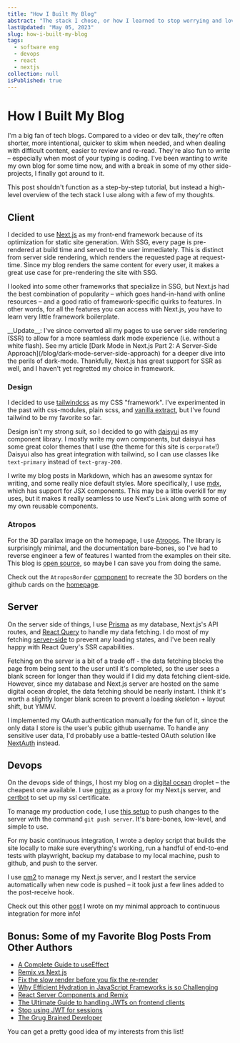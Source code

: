```yaml
---
title: "How I Built My Blog"
abstract: "The stack I chose, or how I learned to stop worrying and love Next.js"
lastUpdated: "May 05, 2023"
slug: how-i-built-my-blog
tags:
  - software eng
  - devops
  - react
  - nextjs
collection: null
isPublished: true
---
```


# How I Built My Blog

I'm a big fan of tech blogs. Compared to a video or dev talk, they're often shorter, more
intentional, quicker to skim when needed, and when dealing with difficult content, easier to review
and re-read. They're also fun to write – especially when most of your typing is coding. I've been
wanting to write my own blog for some time now, and with a break in some of my other side-projects,
I finally got around to it.

This post shouldn't function as a step-by-step tutorial, but instead a high-level overview of the
tech stack I use along with a few of my thoughts.

## Client

I decided to use [Next.js](https://nextjs.org/) as my front-end framework because of its
optimization for static site generation. With SSG, every page is pre-rendered at build time and
served to the user immediately. This is distinct from server side rendering, which renders the
requested page at request-time. Since my blog renders the same content for every user, it makes a
great use case for pre-rendering the site with SSG.

I looked into some other frameworks that specialize in SSG, but Next.js had the best combination of
popularity – which goes hand-in-hand with online resources – and a good ratio of framework-specific
quirks to features. In other words, for all the features you can access with Next.js, you have to
learn very little framework boilerplate.

<Info>
  __Update__: I've since converted all my pages to use server side rendering (SSR) to allow for a
  more seamless dark mode experience (i.e. without a white flash). See my article [Dark Mode in
  Next.js Part 2: A Server-Side Approach](/blog/dark-mode-server-side-approach) for a deeper dive
  into the perils of dark-mode. Thankfully, Next.js has great support for SSR as well, and I haven't
  yet regretted my choice in framework.
</Info>

### Design

I decided to use [tailwindcss](https://tailwindcss.com/) as my CSS "framework". I've experimented in
the past with css-modules, plain scss, and [vanilla extract](https://vanilla-extract.style/), but
I've found tailwind to be my favorite so far.

Design isn't my strong suit, so I decided to go with [daisyui](https://daisyui.com/) as my component
library. I mostly write my own components, but daisyui has some great color themes that I use (the
theme for this site is `corporate`!) Daisyui also has great integration with tailwind, so I can use
classes like `text-primary` instead of `text-gray-200`.

I write my blog posts in Markdown, which has an awesome syntax for writing, and some really nice
default styles. More specifically, I use [mdx](https://mdxjs.com/), which has support for JSX
components. This may be a little overkill for my uses, but it makes it really seamless to use Next's
`Link` along with some of my own reusable components.

### Atropos

For the 3D parallax image on the homepage, I use [Atropos](https://atroposjs.com/). The library is
surprisingly minimal, and the documentation bare-bones, so I've had to reverse engineer a few of
features I wanted from the examples on their site. This blog is
[open source](https://github.com/ElanMedoff/personal-site), so maybe I can save you from doing the
same.

Check out the `AtroposBorder`
[component](https://github.com/ElanMedoff/personal-site/blob/master/src/components/reusable/atropos/AtroposBorder.tsx)
to recreate the 3D borders on the github cards on the [homepage](/).

## Server

On the server side of things, I use [Prisma](https://www.prisma.io/) as my database, Next.js's API
routes, and [React Query](https://tanstack.com/query/v3/) to handle my data fetching. I do most of
my fetching [server-side](https://tanstack.com/query/v3/docs/react/guides/ssr) to prevent any
loading states, and I've been really happy with React Query's SSR capabilities.

Fetching on the server is a bit of a trade off - the data fetching blocks the page from being sent
to the user until it's completed, so the user sees a blank screen for longer than they would if I
did my data fetching client-side. However, since my database and Next.js server are hosted on the
same digital ocean droplet, the data fetching should be nearly instant. I think it's worth a
slightly longer blank screen to prevent a loading skeleton + layout shift, but YMMV.

I implemented my OAuth authentication manually for the fun of it, since the only data I store is the
user's public github username. To handle any sensitive user data, I'd probably use a battle-tested
OAuth solution like [NextAuth](https://next-auth.js.org/) instead.

## Devops

On the devops side of things, I host my blog on a [digital ocean](https://www.digitalocean.com/)
droplet – the cheapest one available. I use [nginx](https://www.nginx.com/) as a proxy for my
Next.js server, and [certbot](https://certbot.eff.org/) to set up my ssl certificate.

To manage my production code, I use [this setup](https://toroid.org/git-website-howto) to push
changes to the server with the command `git push server`. It's bare-bones, low-level, and simple to
use.

For my basic continuous integration, I wrote a deploy script that builds the site locally to make
sure everything's working, run a handful of end-to-end tests with playwright, backup my database to
my local machine, push to github, and push to the server.

I use [pm2](https://pm2.keymetrics.io/) to manage my Next.js server, and I restart the service
automatically when new code is pushed – it took just a few lines added to the post-receive hook.

Check out this other [post](/blog/third-party-narration-rarely-works) I wrote on my minimal approach
to continuous integration for more info!

## Bonus: Some of my Favorite Blog Posts From Other Authors

- [A Complete Guide to useEffect](https://overreacted.io/a-complete-guide-to-useeffect/)
- [Remix vs Next.js](https://remix.run/blog/remix-vs-next)
- [Fix the slow render before you fix the re-render](https://kentcdodds.com/blog/fix-the-slow-render-before-you-fix-the-re-render)
- [Why Efficient Hydration in JavaScript Frameworks is so Challenging](https://dev.to/this-is-learning/why-efficient-hydration-in-javascript-frameworks-is-so-challenging-1ca3)
- [React Server Components and Remix](https://remix.run/blog/react-server-components)
- [The Ultimate Guide to handling JWTs on frontend clients](https://hasura.io/blog/best-practices-of-using-jwt-with-graphql)
- [Stop using JWT for sessions](http://cryto.net/~joepie91/blog/2016/06/13/stop-using-jwt-for-sessions/)
- [The Grug Brained Developer](https://grugbrain.dev/)

You can get a pretty good idea of my interests from this list!
